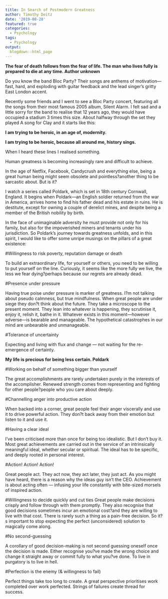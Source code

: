 ```yaml
---
title: In Search of Postmodern Greatness
author: Timothy Deitz
date: '2019-08-28'
featured: true
categories:
  - Psychology
tags:
  - Psychology
output:
  blogdown::html_page
---
```


**The fear of death follows from the fear of life. The man who lives fully is prepared to die at any time. Author unknown**

Do you know the band Bloc Party? Their songs are anthems of motivation— fast, hard, and exploding with guitar feedback and the lead singer's gritty East London accent. 

Recently some friends and I went to see a Bloc Party concert, featuring all the songs from their most famous 2005 album, Silent Alarm. I felt sad and a little sorry for the band to realise that 12 years ago, they would have occupied a stadium 3 times this size. About halfway through the set they played A song for Clay and it starts like this: 

**I am trying to be heroic, in an age of, modernity.**

**I am trying to be heroic, because all around me, history sings.**

 When I heard these lines I realised something.

 Human greatness is becoming increasingly rare and difficult to achieve. 

In the age of Netflix, Facebook, Candycrush and everything else, being a great human being might seem obsolete and pointless?another thing to be sarcastic about. But is it?

I watch a series called Poldark, which is set in 18th century Cornwall, England. It begins when Poldark—an English soldier returned from the war in America, arrives home to find his father dead and his estate in ruins. He is destitute, except for owning a couple of derelict mines, and despite being a member of the British nobility by birth. 

In the face of unimaginable adversity he must provide not only for his family, but also for the impoverished miners and tenants under his jurisdiction. So Poldark's journey towards greatness unfolds, and in this spirit, I would like to offer some unripe musings on the pillars of a great existence: 

#Willingness to risk poverty, reputation damage or death

To build an extraordinary life, for yourself or others, you need to be willing to put yourself on the line. Curiously, it seems like the more fully we live, the less we fear dying?perhaps because our regrets are already dead.

#Presence under pressure 

Having true poise under pressure is marker of greatness. I?m not talking about pseudo calmness, but true mindfulness. When great people are under siege they don?t think about the future. They take a microscope to the present moment. They lean into whatever is happening, they scrutinise it, enjoy it, relish it, bathe in it. Whatever exists in this moment—however adverse—is bearable and manageable. The hypothetical catastrophes in our mind are unbearable and unmanageable.  

#Tolerance of uncertainty

Expecting and living with flux and change — not waiting for the re-emergence of certainty. 

**My life is precious for being less certain. Poldark** 

#Working on behalf of something bigger than yourself

The great accomplishments are rarely undertaken purely in the interests of the accomplisher. Renewed strength comes from representing and fighting for other people?people who you care about deeply.  

#Channelling anger into productive action

When backed into a corner, great people feel their anger viscerally and use it to drive powerful action. They don?t back away from their emotion but listen to it and use it.

#Having a clear ideal

I've been criticised more than once for being too idealistic. But I don't buy it. Most great achievements are carried out in the service of an intrinsically meaningful ideal, whether secular or spiritual. The ideal has to be specific, and deeply rooted in personal interest.  

#Action! Action! Action! 

Great people act. They act now, they act later, they just act. As you might have heard, there is a reason why the ideas guy isn't the CEO. Achievement is about acting often — infusing your life constantly with bite-sized morsels of inspired action.  

#Willingness to decide quickly and cut ties
Great people make decisions crisply and follow through with them promptly. They also recognise that good decisions sometimes incur an emotional cost?and they are willing to live with that cost. There is rarely such a thing as a pain-free decision. So it?s important to stop expecting the perfect (unconsidered) solution to magically come along. 

#No second-guessing

A corollary of good decision-making is not second guessing oneself once the decision is made. Either recognise you?ve made the wrong choice and change it straight away or commit fully to what you?ve done. To live in purgatory is to live in hell. 

#Perfection is the enemy (& willingness to fail)
 
Perfect things take too long to create.  A great perspective prioritises work completed over work perfected. Strings of failures create thread for success. 

